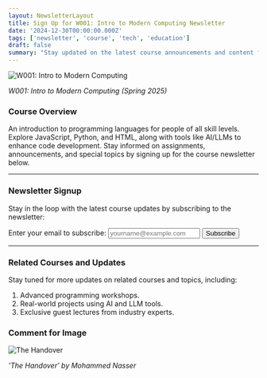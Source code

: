 ```yaml
---
layout: NewsletterLayout
title: Sign Up for W001: Intro to Modern Computing Newsletter
date: '2024-12-30T00:00:00.000Z'
tags: ['newsletter', 'course', 'tech', 'education']
draft: false
summary: "Stay updated on the latest course announcements and content for W001: Intro to Modern Computing (Spring 2025)."
---
```


<div style={{ textAlign: 'center', display: 'flex', flexDirection: 'column', alignItems: 'center' }}>
  <img 
    src="/static/images/code.jpg" 
    alt="W001: Intro to Modern Computing" 
    style={{ maxWidth: '100%', borderRadius: '8px' }}
  />
  <p><em>W001: Intro to Modern Computing (Spring 2025)</em></p>
</div>

### Course Overview

An introduction to programming languages for people of all skill levels. Explore JavaScript, Python, and HTML, along with tools like AI/LLMs to enhance code development. Stay informed on assignments, announcements, and special topics by signing up for the course newsletter below.

---

### Newsletter Signup

Stay in the loop with the latest course updates by subscribing to the newsletter:

<div>
  <form action="https://buttondown.email/api/emails/embed-subscribe/moderncomputing" method="post" target="_blank">
    <label htmlFor="email" style={{ fontSize: '1.2rem', marginBottom: '0.5rem', display: 'block' }}>
      Enter your email to subscribe:
    </label>
    <input 
      type="email" 
      name="email" 
      id="email" 
      style={{
        width: '100%',
        padding: '0.8rem',
        fontSize: '1rem',
        border: '1px solid #ccc',
        borderRadius: '4px',
        marginBottom: '1rem',
      }} 
      placeholder="yourname@example.com" 
      required 
    />
    <button 
      type="submit" 
      style={{
        backgroundColor: '#FFA500',
        color: '#fff',
        padding: '0.8rem 1.2rem',
        fontSize: '1rem',
        border: 'none',
        borderRadius: '4px',
        cursor: 'pointer',
      }}
    >
      Subscribe
    </button>
  </form>
</div>

---

### Related Courses and Updates

Stay tuned for more updates on related courses and topics, including:

1. Advanced programming workshops.
2. Real-world projects using AI and LLM tools.
3. Exclusive guest lectures from industry experts.

### Comment for Image

<div style={{ textAlign: 'center', display: 'flex', flexDirection: 'column', alignItems: 'center' }}>
  <img 
    src="/static/images/the_handover.png" 
    alt="The Handover" 
    style={{ maxWidth: '100%', borderRadius: '8px' }}
  />
  <p><em>'The Handover' by Mohammed Nasser</em></p>
</div>
